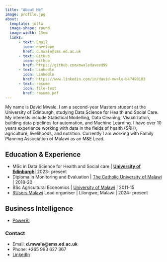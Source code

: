 ```yaml
---
title: "About Me"
image: profile.jpg
about: 
  template: jolla
  image-shape: round
  image-width: 15em
  links:
      - text: Email
        icon: envelope
        href: d.mwale@sms.ed.ac.uk
      - text: GitHub
        icon: github
        href: https://github.com/mwaledaveed99
      - text: Linkedln
        icon: Linkedln
        href: https://www.linkedin.com/in/david-mwale-b47490103
      - text: resume
        icon: file-text
        href: resume.pdf
---
```


My name is David Mwale. I am a second-year Masters student at the University of Edinburgh, studying Data Science for Health and Social Care. My interests include Statistical Modelling, Data Cleaning, Visualization, building data pipelines for automation, and Machine Learning. I have over 10 years experience working with data in the fields of health (SRH), agriculture, livelihoods, and nutrition. Currently I am working with Family Planning Association of Malawi as an M&E Lead.

## Education & Experience
- MSc in Data Science for Health and Social care | [**University of Edinburgh**](https://www.ed.ac.uk/)| 2023- present
- Diploma in Monitoring and Evaluation | [The Catholic University of Malawi](https://cunima1.online/) | 2018-20
- BSc Agricultural Economics | [University of Malawi](https://www.luanar.ac.mw/luanar/) | 2011-15
- [RUsers Malawi](https://www.meetup.com/r-users-malawi/) Lead organiser | Lilongwe, Malawi | 2024- present

## Business Intelligence \n
- [PowerBI](https://www.linkedin.com/posts/david-mwale-b47490103_my-first-dashboard-using-powerbi-for-one-activity-7182793443495067649-9TMX?utm_source=share&utm_medium=member_desktop&rcm=ACoAABo7v2cBHZp0USAOOx_yT4rcfXyu6G6iVAw)

### Contact \n

- Email: **d.mwale@sms.ed.ac.uk**
- Phone: +265 993 627 367
- [LinkedIn](www.linkedin.com/in/david-mwale-b47490103)


